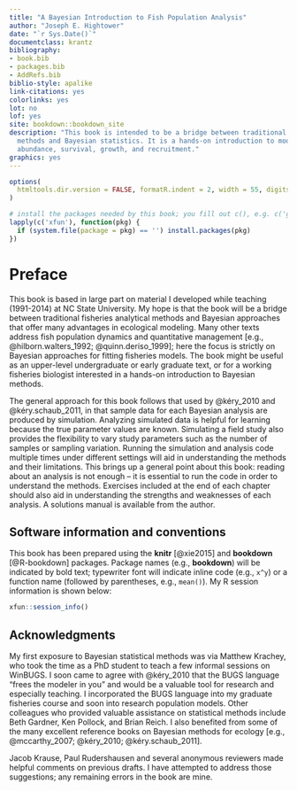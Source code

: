 ```yaml
--- 
title: "A Bayesian Introduction to Fish Population Analysis"
author: "Joseph E. Hightower"
date: "`r Sys.Date()`"
documentclass: krantz
bibliography:
- book.bib
- packages.bib
- AddRefs.bib
biblio-style: apalike
link-citations: yes
colorlinks: yes
lot: no
lof: yes
site: bookdown::bookdown_site
description: "This book is intended to be a bridge between traditional fisheries analytical
  methods and Bayesian statistics. It is a hands-on introduction to models for estimating
  abundance, survival, growth, and recruitment."
graphics: yes
---
```


```r
options(
  htmltools.dir.version = FALSE, formatR.indent = 2, width = 55, digits = 4
)

# install the packages needed by this book; you fill out c(), e.g. c('ggplot2', 'dplyr')
lapply(c('xfun'), function(pkg) {
  if (system.file(package = pkg) == '') install.packages(pkg)
})
```

# Preface {-}

This book is based in large part on material I developed while teaching (1991-2014) at NC State University. My hope is that the book will be a bridge between traditional fisheries analytical methods and Bayesian approaches that offer many advantages in ecological modeling. Many other texts address fish population dynamics and quantitative management [e.g., @hilborn.walters_1992; @quinn.deriso_1999]; here the focus is strictly on Bayesian approaches for fitting fisheries models. The book might be useful as an upper-level undergraduate or early graduate text, or for a working fisheries biologist interested in a hands-on introduction to Bayesian methods.

The general approach for this book follows that used by @kéry_2010 and @kéry.schaub_2011, in that sample data for each Bayesian analysis are produced by simulation. Analyzing simulated data is helpful for learning because the true parameter values are known. Simulating a field study also provides the flexibility to vary study parameters such as the number of samples or sampling variation. Running the simulation and analysis code multiple times under different settings will aid in understanding the methods and their limitations. This brings up a general point about this book: reading about an analysis is not enough -- it is essential to run the code in order to understand the methods. Exercises included at the end of each chapter should also aid in understanding the strengths and weaknesses of each analysis. A solutions manual is available from the author.

## Software information and conventions {-}

This book has been prepared using the **knitr** [@xie2015] and **bookdown** [@R-bookdown] packages. Package names (e.g., **bookdown**) will be indicated by bold text; typewriter font will indicate inline code (e.g., `x^y`) or a function name (followed by parentheses, e.g., <code>mean()</code>).  My R session information is shown below:

```r
xfun::session_info()
```

## Acknowledgments {-}

My first exposure to Bayesian statistical methods was via Matthew Krachey, who took the time as a PhD student to teach a few informal sessions on WinBUGS. I soon came to agree with @kéry_2010 that the BUGS language "frees the modeler in you" and would be a valuable tool for research and especially teaching. I incorporated the BUGS language into my graduate fisheries course and soon into research population models. Other colleagues who provided valuable assistance on statistical methods include Beth Gardner, Ken Pollock, and Brian Reich. I also benefited from some of the many excellent reference books on Bayesian methods for ecology [e.g., @mccarthy_2007; @kéry_2010; @kéry.schaub_2011].

Jacob Krause, Paul Rudershausen and several anonymous reviewers made helpful comments on previous drafts. I have attempted to address those suggestions; any remaining errors in the book are mine.

